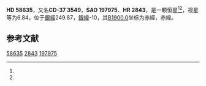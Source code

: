 {{Starbox begin
| name = HD 58635
}}
{{Starbox observe
| epoch = [[J2000.0|J2000.0]]
| constell = {{星座名待查}}<ref name=SIMBAD>{{cite web
 | url=http://simbad.u-strasbg.fr/simbad/sim-id?Ident=HR+2843
 | title =Pulsating variable Star
 | publisher=Centre de Données astronomiques de Strasbourg
 | work=SIMBAD
 | accessdate=2012-07-13}}</ref><ref name=DATA>{{cite web
 | url=http://vizier.u-strasbg.fr/viz-bin/VizieR-5?-out.add=.&-source=5050&-corr=PK=HR&-out.max=9999&HR=2843
 | title=VizieR Detailed Page
 | accessdate=2012-07-13
 | archive-date=2016-03-05
 | archive-url=https://web.archive.org/web/20160305101358/http://vizier.u-strasbg.fr/viz-bin/VizieR-5?-out.add=.&-source=5050&-corr=PK=HR&-out.max=9999&HR=2843
 | dead-url=no
 }}</ref>
| 星官 = 
| ra = {{RA|7|24|47.3}}<ref name=SIMBAD /><ref name=DATA />
| dec = {{DEC|-37|17|27}}<ref name=SIMBAD /><ref name=DATA />
| appmag_v = 6.84<ref name=SIMBAD /><ref name=DATA />
}}
{{Starbox character
| class = F0V:<ref name=SIMBAD /><ref name=DATA />
| b-v = 0.27<ref name=SIMBAD /><ref name=DATA />
| u-b = 0.15<ref name=SIMBAD /><ref name=DATA />
| r-i = <ref name=SIMBAD /><ref name=DATA />
| variable = 
}}
{{Starbox astrometry
| radial_v = 0.15
| prop_mo_ra = 18
| parallax = 0.003
| p_error =
}}
{{Starbox catalog
| names =CD-37 3549，[[SAO星表|SAO]] 197975，[[HD星表|HD]] 58635，[[HR星表|HR]] 2843}}
{{Starbox reference |Simbad=HR+2843}}
{{Starbox end}}

'''HD 58635'''，又名'''CD-37 3549'''，'''SAO 197975'''、'''HR 2843'''，是一颗恒星<ref name=SIMBAD /><ref name=DATA />，视星等为6.84，位于[[銀道座標系|銀經]]249.87，[[銀道座標系|銀緯]]-10，其[[B1900.0|B1900.0]]坐标为赤經{{RA|7|21|14.9}}，赤緯{{DEC|-37|-10|41}}。

== 参考文献 ==
{{reflist}}

{{star-stub}}

[[Category:HD和HDE天體|58635]]
[[Category:HR天體|2843]]
[[Category:SAO天體|197975]]